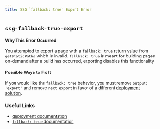 ```yaml
---
title: SSG `fallback: true` Export Error
---
```


## `ssg-fallback-true-export`

#### Why This Error Occurred

You attempted to export a page with a `fallback: true` return value from `getStaticPaths` which is invalid. `fallback: true` is meant for building pages on-demand after a build has occurred, exporting disables this functionality

#### Possible Ways to Fix It

If you would like the `fallback: true` behavior, you must remove `output: 'export'` and remove `next export` in favor of a different [deployment solution](https://nextjs.org/docs/deployment).

### Useful Links

- [deployment documentation](https://nextjs.org/docs/deployment#vercel-recommended)
- [`fallback: true` documentation](https://nextjs.org/docs/api-reference/data-fetching/get-static-paths#fallback-true)
